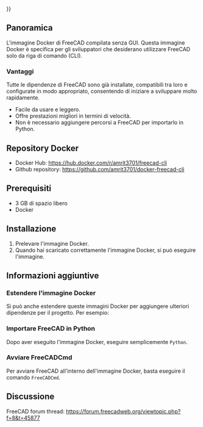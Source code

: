 <languages/>
{{UnfinishedDocu{{#translation:}}}}

{{Docnav/it
|[[Compile_on_Docker/it|Compilazione con Docker]]
|[[Compiling_(Speeding_up)/it|Velocizzare la compilazione]]
}}

{{TOCright}}

<span id="Overview"></span>
==Panoramica==

L'immagine Docker di FreeCAD compilata senza GUI. Questa immagine Docker è specifica per gli sviluppatori che desiderano utilizzare FreeCAD solo da riga di comando (CLI).

<span id="Benefits"></span>
===Vantaggi===

Tutte le dipendenze di FreeCAD sono già installate, compatibili tra loro e configurate in modo appropriato, consentendo di iniziare a sviluppare molto rapidamente.
* Facile da usare e leggero.
* Offre prestazioni migliori in termini di velocità.
* Non è necessario aggiungere percorsi a FreeCAD per importarlo in Python.

<span id="Docker_Repository"></span>
==Repository Docker== 

* Docker Hub: https://hub.docker.com/r/amrit3701/freecad-cli
* Github repository: https://github.com/amrit3701/docker-freecad-cli

<span id="Prerequisites"></span>
==Prerequisiti== 

* 3 GB di spazio libero
* Docker

<span id="Installation"></span>
==Installazione== 

# Prelevare l'immagine Docker.{{Code|lang=bash|code=
docker pull amrit3701/freecad-cli:latest
}}
# Quando hai scaricato correttamente l'immagine Docker, si può eseguire l'immagine.{{Code|lang=bash|code=
docker run -it amrit3701/freecad-cli:lastest bash
}}


<span id="Additional_information"></span>
==Informazioni aggiuntive== 

<span id="Extend_Docker_image"></span>
===Estendere l'immagine Docker=== 

Si può anche estendere queste immagini Docker per aggiungere ulteriori dipendenze per il progetto. Per esempio:
{{Code|lang=docker|code=

# Dockerfile

FROM amrit3701/freecad-cli:lastest

# Add additional dependencies

# pip3.8 install <some_package>
}}

<span id="Import_FreeCAD_in_Python"></span>
===Importare FreeCAD in Python=== 

Dopo aver eseguito l'immagine Docker, eseguire semplicemente <code>Python</code>.

{{Code|lang=bash|code=
$ docker run -it amrit3701/freecad-cli:lastest bash
root@f0ec904cf9b9:/# python3.8
Python 3.8.5 (default, Jul 20 2020, 19:48:14)
[GCC 7.5.0] on linux
Type "help", "copyright", "credits" or "license" for more information.
>>> import FreeCAD
>>> import Part
>>> import Draft
>>> import Arch
}}

<span id="Launch_FreeCADCmd"></span>
===Avviare FreeCADCmd=== 

Per avviare FreeCAD all'interno dell'immagine Docker, basta eseguire il comando <code>FreeCADCmd</code>.

<span id="Discussion"></span>
==Discussione== 

<div class="mw-translate-fuzzy">
FreeCAD forum thread: https://forum.freecadweb.org/viewtopic.php?f=8&t=45877
</div>


{{Docnav/it
|[[Compile_on_Docker/it|Compilazione con Docker]]
|[[Compiling_(Speeding_up)/it|Velocizzare la compilazione]]
}}